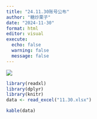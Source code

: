 ```yaml
---
title: "24.11.30账号公布"
author: "糖炒栗子"
date: "2024-11-30"
format: html
editor: visual
execute:
  echo: false
  warning: false
  message: false
---
```


![](/Picture/Backgroud%203.jpeg)

```r
library(readxl)
library(dplyr)
library(knitr)
data <- read_excel("11.30.xlsx")
```

```r
kable(data)
```
